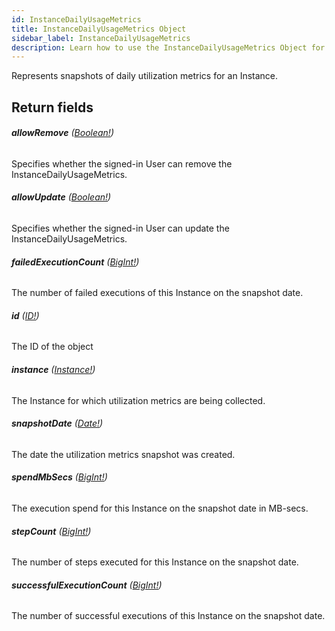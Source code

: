 ```yaml
---
id: InstanceDailyUsageMetrics
title: InstanceDailyUsageMetrics Object
sidebar_label: InstanceDailyUsageMetrics
description: Learn how to use the InstanceDailyUsageMetrics Object for Builder's API.
---
```


Represents snapshots of daily utilization metrics for an Instance.

## Return fields

###### <b>allowRemove</b> ([Boolean!](/composer/builder/api/schema/scalar/Boolean.mdx))

Specifies whether the signed-in User can remove the InstanceDailyUsageMetrics.

###### <b>allowUpdate</b> ([Boolean!](/composer/builder/api/schema/scalar/Boolean.mdx))

Specifies whether the signed-in User can update the InstanceDailyUsageMetrics.

###### <b>failedExecutionCount</b> ([BigInt!](/composer/builder/api/schema/scalar/BigInt.mdx))

The number of failed executions of this Instance on the snapshot date.

###### <b>id</b> ([ID!](/composer/builder/api/schema/scalar/ID.mdx))

The ID of the object

###### <b>instance</b> ([Instance!](/composer/builder/api/schema/object/Instance.mdx))

The Instance for which utilization metrics are being collected.

###### <b>snapshotDate</b> ([Date!](/composer/builder/api/schema/scalar/Date.mdx))

The date the utilization metrics snapshot was created.

###### <b>spendMbSecs</b> ([BigInt!](/composer/builder/api/schema/scalar/BigInt.mdx))

The execution spend for this Instance on the snapshot date in MB-secs.

###### <b>stepCount</b> ([BigInt!](/composer/builder/api/schema/scalar/BigInt.mdx))

The number of steps executed for this Instance on the snapshot date.

###### <b>successfulExecutionCount</b> ([BigInt!](/composer/builder/api/schema/scalar/BigInt.mdx))

The number of successful executions of this Instance on the snapshot date.
